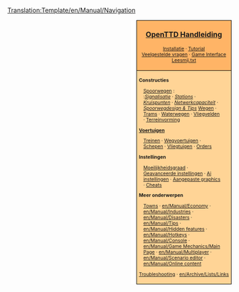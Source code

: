 <noinclude>[[Translation:Template/en/Manual/Navigation]]</noinclude><noinclude>
{{en/Translation|origin= Template:en/Manual/Navigation
|from  = en
|to    = nl
|Percentage =33
}}
</noinclude>
<div style="float:right; padding-left:12px; background:#ffffff;">
<div style="border:1px solid #000000; background:#ffb466; padding:5px; -moz-border-radius-topleft:5px; -moz-border-radius-topright:5px; font-size: 12pt;">
<center><strong><font size="3">[[nl/Manual/Main Page|OpenTTD Handleiding]]</font></strong></center>
<div style="font-size: 8pt; text-align: center;">
[[nl/Manual/Installatie|Installatie]] &middot; 
[[nl/Manual/Tutorial/Tutorial|Tutorial]]<br />
[[nl/Archive/Community/Veelgestelde vragen|Veelgestelde vragen]] &middot; 
[[nl/Game interface|Game Interface]]<br />
[[nl/Leesmij.txt|Leesmij.txt]]
</div>
</div>
<div style="border:1px solid black; border-top-width: 0px; background:#ffd496; padding:5px; -moz-border-radius-bottomleft:5px; -moz-border-radius-bottomright:8px; font-size: 8pt;">

<div style="width: 186px">
'''Constructies'''
<div style="margin-left:10px;">
[[nl/Manual/Bouw sporen|Spoorwegen]] : <br />
:''[[nl/Signalisatie plaatsen|Signalisatie]]'' &middot; ''[[nl/Manual/Station bouwen|Stations]]'' &middot; ''[[nl/Community/Junctionary/Main Page|Kruispunten]]'' &middot; ''[[nl/Community/Netwerkdesign|Netwerkcapaciteit]]'' &middot; ''[[nl/Community/Spoorwegdesign|Spoorwegdesign & Tips]]''
[[nl/Manual/Bouw wegen|Wegen]] &middot; [[nl/Trams|Trams]] &middot; [[nl/Bouw waterwegen|Waterwegen]] &middot; [[en/Bouw vliegveld|Vliegvelden]] &middot; [[nl/Manual/Terreinvorming|Terreinvorming]]
</div>
</div>

<div style="width: 186px">
'''[[nl/Manual/Voertuigen|Voertuigen]]'''
<div style="margin-left:10px;">
[[nl/Manual/Treinen|Treinen]] &middot; [[nl/Manual/Wegvoertuigen|Wegvoertuigen]] &middot; [[nl/Manual/Schepen|Schepen]] &middot;
[[nl/Manual/Vliegtuigen|Vliegtuigen]] &middot; [[nl/Manual/Orders|Orders]]
</div>
</div>

<div style="width: 186px">
'''Instellingen'''
<div style="margin-left:10px;">
[[nl/Archive/Manual/Settings/Moeilijkheidsgraad|Moeilijkheidsgraad]] &middot; [[nl/Archive/Manual/Settings/Geavanceerde instellingen|Geavanceerde instellingen]] &middot; [[nl/AI instellingen|Ai instellingen]] &middot;
[[nl/Manual/NewGRF|Aangepaste graphics]] &middot; [[nl/Manual/Cheats|Cheats]]
</div>
</div>

<div style="width: 186px">
'''Meer onderwerpen'''<br />
<div style="margin-left:10px;">
[[en/Manual/Towns|Towns]] &middot; [[en/Manual/Economy]] &middot; [[en/Manual/Industries]] &middot;
[[en/Manual/Disasters]] &middot; [[en/Manual/Tips]] &middot;
[[en/Manual/Hidden features]] &middot; [[en/Manual/Hotkeys]] &middot;
[[en/Manual/Console]] &middot; [[en/Manual/Game Mechanics/Main Page]] &middot;
[[en/Manual/Multiplayer]] &middot; [[en/Manual/Scenario editor]] &middot;
[[en/Manual/Online content]]
</div>
</div>

[[en/Archive/Manual/Troubleshooting|Troubleshooting]] &middot; [[en/Archive/Lists/Links]]
</div>
</div>
<includeonly>[[Category:en/Manual/Manual|{{PAGENAME}}]]</includeonly>